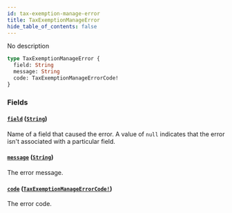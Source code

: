 ```yaml
---
id: tax-exemption-manage-error
title: TaxExemptionManageError
hide_table_of_contents: false
---
```


No description

```graphql
type TaxExemptionManageError {
  field: String
  message: String
  code: TaxExemptionManageErrorCode!
}
```

### Fields

#### [`field`](#) ([`String`](../../../developer/api-reference/scalars/string))

Name of a field that caused the error. A value of `null` indicates that the error isn't associated with a particular field.

#### [`message`](#) ([`String`](../../../developer/api-reference/scalars/string))

The error message.

#### [`code`](#) ([`TaxExemptionManageErrorCode!`](../../../developer/api-reference/enums/tax-exemption-manage-error-code))

The error code.
